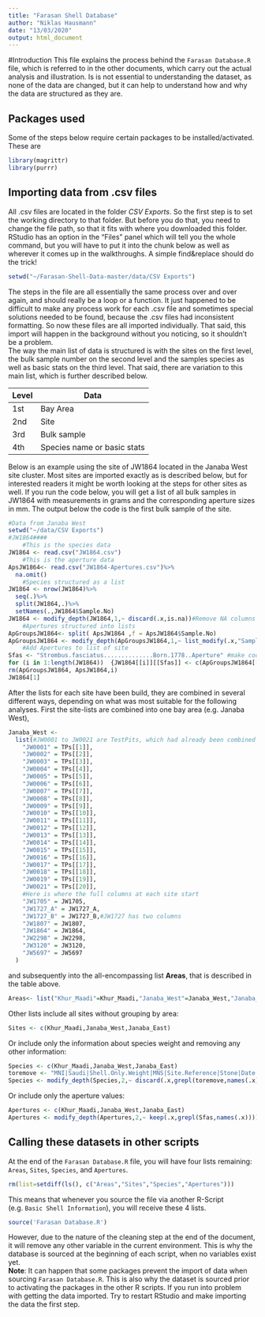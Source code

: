 ```yaml
---
title: "Farasan Shell Database"
author: "Niklas Hausmann"
date: "13/03/2020"
output: html_document
---
```

#Introduction
This file explains the process behind the `Farasan Database.R` file, which is referred to in the other documents, which carry out the actual analysis and illustration. Is is not essential to understanding the dataset, as none of the data are changed, but it can help to understand how and why the data are structured as they are.

## Packages used
Some of the steps below require certain packages to be installed/activated. These are

```r
library(magrittr)
library(purrr)
```


## Importing data from .csv files
All .csv files are located in the folder *CSV Exports*. So the first step is to set the working directory to that folder. But before you do that, you need to change the file path, so that it fits with where you downloaded this folder. RStudio has an option in the "Files" panel which will tell you the whole command, but you will have to put it into the chunk below as well as wherever it comes up in the walkthroughs. A simple find&replace should do the trick!

```r
setwd("~/Farasan-Shell-Data-master/data/CSV Exports")
```

The steps in the file are all essentially the same process over and over again, and should really be a loop or a function. It just happened to be difficult to make any process work for each .csv file and sometimes special solutions needed to be found, because the .csv files had inconsistent formatting. So now these files are all imported individually. That said, this import will happen in the background without you noticing, so it shouldn't be a problem.  
The way the main list of data is structured is with the sites on the first level, the bulk sample number on the second level and the samples species as well as basic stats on the third level. That said, there are variation to this main list, which is further described below.

|**Level**|**Data**|
|---|---|
|1st|Bay Area|
|2nd|Site|
|3rd|Bulk sample|
|4th|Species name or basic stats|

Below is an example using the site of JW1864 located in the Janaba West site cluster. Most sites are imported exactly as is described below, but for interested readers it might be worth looking at the steps for other sites as well.
If you run the code below, you will get a list of all bulk samples in JW1864 with measurements in grams and the corresponding aperture sizes in mm. The output below the code is the first bulk sample of the site.

```r
#Data from Janaba West
setwd("~/data/CSV Exports")
#JW1864####
    #This is the species data
JW1864 <- read.csv("JW1864.csv")
    #This is the aperture data
ApsJW1864<- read.csv("JW1864-Apertures.csv")%>%
  na.omit()
    #Species structured as a list
JW1864 <- nrow(JW1864)%>%
  seq(.)%>%
  split(JW1864,.)%>%
  setNames(.,JW1864$Sample.No)
JW1864 <- modify_depth(JW1864,1,~ discard(.x,is.na))#Remove NA columns
    #Apertures structured into lists
ApGroupsJW1864<- split( ApsJW1864 ,f = ApsJW1864$Sample.No)
ApGroupsJW1864 <- modify_depth(ApGroupsJW1864,1,~ list_modify(.x,"Sample.No" = NULL)) #remove sample.No element
    #Add Apertures to list of site
Sfas <- "Strombus.fasciatus..............Born.1778..Aperture" #make code more readable when dealing with S. fasciatus apertures
for (i in 1:length(JW1864))  {JW1864[[i]][[Sfas]] <- c(ApGroupsJW1864[[i]])}
rm(ApGroupsJW1864, ApsJW1864,i)
JW1864[1]
```


After the lists for each site have been build, they are combined in several different ways, depending on what was most suitable for the following analyses. First the site-lists are combined into one bay area (e.g. Janaba West),
```r
Janaba_West <-
  list(#JW0001 to JW0021 are TestPits, which had already been combined into one list
    "JW0001" = TPs[[1]],
    "JW0002" = TPs[[2]],
    "JW0003" = TPs[[3]],
    "JW0004" = TPs[[4]],
    "JW0005" = TPs[[5]],
    "JW0006" = TPs[[6]],
    "JW0007" = TPs[[7]],
    "JW0008" = TPs[[8]],
    "JW0009" = TPs[[9]],
    "JW0010" = TPs[[10]],
    "JW0011" = TPs[[11]],
    "JW0012" = TPs[[12]],
    "JW0013" = TPs[[13]],
    "JW0014" = TPs[[14]],
    "JW0015" = TPs[[15]],
    "JW0016" = TPs[[16]],
    "JW0017" = TPs[[17]],
    "JW0018" = TPs[[18]],
    "JW0019" = TPs[[19]],
    "JW0021" = TPs[[20]],
    #Here is where the full columns at each site start
    "JW1705" = JW1705,
    "JW1727_A" = JW1727_A,
    "JW1727_B" = JW1727_B,#JW1727 has two columns
    "JW1807" = JW1807,
    "JW1864" = JW1864,
    "JW2298" = JW2298,
    "JW3120" = JW3120,
    "JW5697" = JW5697
  )
```

and subsequently into the all-encompassing list **Areas**, that is described in the table above.

```r
Areas<- list("Khur_Maadi"=Khur_Maadi,"Janaba_West"=Janaba_West,"Janaba_East"=Janaba_East)

```

Other lists include all sites without grouping by area:

```r
Sites <- c(Khur_Maadi,Janaba_West,Janaba_East)
```

Or include only the information about species weight and removing any other information:

```r
Species <- c(Khur_Maadi,Janaba_West,Janaba_East)
toremove <- "MNI|Saudi|Shell.Only.Weight|MNS|Site.Reference|Stone|Date|Operculum|Stuff|Barnacle|X|Context|Depth|Nother|Bone|Charcoal|Chiton|Pearl|Calcite|still.to.be|Possibly|Column|Unidentified|Fragments|SHELLWEIGHT|Length|Width|Height|Aperture|Upper|Lower|Left|Right|Coral|Notes|Sample.Number|Sample.No|Layer|Position|Spit|Year.Ref|Minimum.Number.of.Species..MNS.|Burnt.Shell|Crab|Fishbone|Worm|Breccia|Sorted|Urchin|Residue|York|Total"
Species <- modify_depth(Species,2,~ discard(.x,grepl(toremove,names(.x))))
```

Or include only the aperture values:

```r
Apertures <- c(Khur_Maadi,Janaba_West,Janaba_East)
Apertures <- modify_depth(Apertures,2,~ keep(.x,grepl(Sfas,names(.x))))
```

## Calling these datasets in other scripts
At the end of the `Farasan Database.R` file, you will have four lists remaining: `Areas`, `Sites`, `Species`, and `Apertures`.

```r
rm(list=setdiff(ls(), c("Areas","Sites","Species","Apertures")))
```

This means that whenever you source the file via another R-Script (e.g. `Basic Shell Information`), you will receive these 4 lists. 

```r
source('Farasan Database.R')
```


However, due to the nature of the cleaning step at the end of the document, it will remove any other variable in the current environment. This is why the database is sourced at the beginning of each script, when no variables exist yet.  
**Note**: It can happen that some packages prevent the import of data when sourcing `Farasan Database.R`. This is also why the dataset is sourced prior to activating the packages in the other R scripts. If you run into problem with getting the data imported. Try to restart RStudio and make importing the data the first step.

